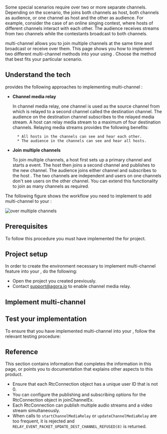 

Some special scenarios require <Vpd k="STREAM" /> over two or more separate channels. Depending on the scenario, the <Vpl k="CLIENT" /> joins both channels as host, both channels as audience, or one channel as host and the other as audience. For example, consider the case of an online singing contest, where hosts of different channels interact with each other. The audience receives streams from two channels while the contestants broadcast to both channels.

<Vg k="COMPANY" /> <Vg k="VSDK" /> multi-channel <Vpd k="STREAM" /> allows you to join multiple channels at the same time and broadcast or receive <Vpd k="STREAM" /> over them. This page shows you how to implement two different multi-channel <Vpd k="STREAM" /> methods into your <Vpl k="CLIENT" /> using <Vg k="VSDK" />. Choose the method that best fits your particular scenario.

## Understand the tech

<Vg k="COMPANY" />  <Vg k="VSDK" /> provides the following approaches to implementing multi-channel <Vpd k="STREAM" />:

* **Channel media relay**

    In channel media relay, one channel is used as the source channel from which <Vpd k="STREAM" /> is relayed to a second channel called the destination channel. The audience on the destination channel subscribes to the relayed media stream. A host can relay media stream to a maximum of four destination channels. Relaying media streams provides the following benefits:

        * All hosts in the channels can see and hear each other.
        * The audience in the channels can see and hear all hosts.

* **Join multiple channels**

    To join multiple channels, a host first sets up a primary channel and starts a <Vpd k="STREAM" /> event. The host then joins a second channel and publishes to the new channel. The audience joins either channel and subscribes to the host <Vpd k="STREAM" />. The two channels are independent and users on one channels don't see users on the other channel. You can extend this functionality to join as many channels as required.

The following figure shows the workflow you need to implement to add multi-channel <Vpd k="STREAM" /> to your <Vpl k="CLIENT" />:

![<Vpd k="STREAM" /> over multiple channels](/images/interactive-live-streaming/live-streaming-over-multiple-channels.png)

## Prerequisites

To follow this procedure you must have implemented the <Link to="../get-started/get-started-sdk"><Vg k="GET_STARTED"/></Link> for <Vpd k="NAME"/> project.

## Project setup

In order to create the environment necessary to implement <Vg k="COMPANY" /> multi-channel <Vpd k="STREAM" /> feature into your <Vpl k="CLIENT" />, do the following:

* Open the [<Vg k="GET_STARTED"/>](../get-started/get-started-sdk) <Vpd k="NAME"/> project you created previously.
* Contact support@agora.io to enable channel media relay.

## Implement multi-channel <Vpd k="STREAM" />

<ProjectImplement/>

## Test your implementation

To ensure that you have implemented multi-channel <Vpd k="STREAM" /> into your <Vpl k="CLIENT" />, follow the relevant testing procedure:

<ProjectTest/>

## Reference

This section contains information that completes the information in this page, or points you to documentation that explains other aspects to this product.


- Ensure that each RtcConnection object has a unique user ID that is not 0.
- You can configure the publishing and subscribing options for the RtcConnection object in joinChannelEx.
- Each RtcConnection can publish multiple audio streams and a video stream simultaneously.
- When calls to `startChannelMediaRelay` or `updateChannelMediaRelay` are too frequent, it is rejected and `RELAY_EVENT_PACKET_UPDATE_DEST_CHANNEL_REFUSED(8)` is returned.

<Reference/>

